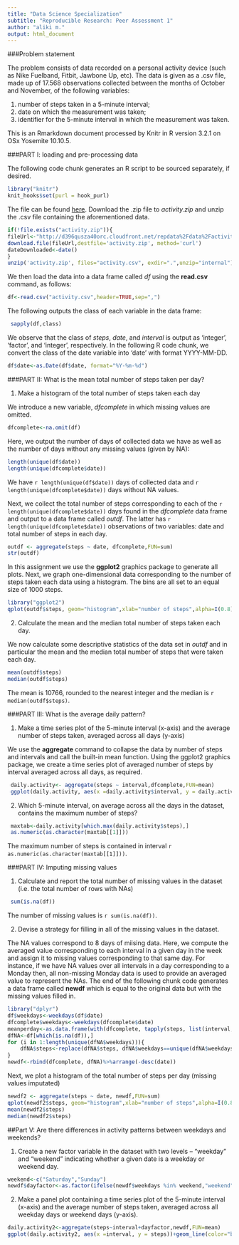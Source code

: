 ```yaml
---
title: "Data Science Specialization"
subtitle: "Reproducible Research: Peer Assessment 1"
author: "aliki m."
output: html_document
---
```


###Problem statement

The problem consists of data recorded on a personal activity device (such as Nike Fuelband, Fitbit, Jawbone Up, etc). The data is given as a .csv file, made up of 17.568 observations collected between the months of October and November, of the following variables:

1. number of steps taken in a 5-minute interval;
2. date on which the measurement was taken;
3. identifier for the 5-minute interval in which the measurement was taken.

This is an Rmarkdown document processed by Knitr in R version 3.2.1 on OSx Yosemite 10.10.5.

###PART I: loading and pre-processing data

The following code chunk generates an R script to be sourced separately, if desired.
```r
library("knitr")
knit_hooks$set(purl = hook_purl)
```

The file can be found [here](https://d396qusza40orc.cloudfront.net/repdata%2Fdata%2Factivity.zip). Download the .zip file to *activity.zip* and unzip the .csv file containing the aforementioned data.

```r
if(!file.exists("activity.zip")){
fileUrl<-"http://d396qusza40orc.cloudfront.net/repdata%2Fdata%2Factivity.zip"
download.file(fileUrl,destfile='activity.zip', method='curl')
dateDownloaded<-date()
}
unzip('activity.zip', files="activity.csv", exdir=".",unzip="internal")
```

We then load the data into a data frame called *df* using the **read.csv** command, as follows:

```r
df<-read.csv("activity.csv",header=TRUE,sep=",")
```

The following outputs the class of each variable in the data frame:

```r
 sapply(df,class)
```

We observe that the class of *steps*, *date*, and *interval* is output as 'integer', 'factor', and 'integer', respectively. In the following R code chunk, we convert the class of the date variable into 'date' with format YYYY-MM-DD.

```r
df$date<-as.Date(df$date, format="%Y-%m-%d")
```

###PART II: What is the mean total number of steps taken per day?

1. Make a histogram of the total number of steps taken each day

We introduce a new variable, *dfcomplete* in which missing values are omitted.

```r
dfcomplete<-na.omit(df)
```
Here, we output the number of days of collected data we have as well as the number of days without any missing values (given by NA):
```r
length(unique(df$date))
length(unique(dfcomplete$date))
```
We have `r length(unique(df$date))` days of collected data and `r length(unique(dfcomplete$date))` days without NA values.

Next, we collect the total number of steps corresponding to each of the `r length(unique(dfcomplete$date))` days found in the *dfcomplete* data frame and output to a data frame called *outdf*. The latter has `r length(unique(dfcomplete$date))` observations of two variables: date and total number of steps in each day.

```r
outdf <- aggregate(steps ~ date, dfcomplete,FUN=sum)
str(outdf)
```

In this assignment we use the **ggplot2** graphics package to generate all plots. Next, we graph one-dimensional data corresponding to the number of steps taken each data using a histogram. The bins are all set to an equal size of 1000 steps. 

```r
library("ggplot2")
qplot(outdf$steps, geom="histogram",xlab="number of steps",alpha=I(0.8),col=I("blue"),fill=I("orange"),binwidth=1000,main="Histogram of the total number of steps per day")
```

2. Calculate the mean and the median total number of steps taken each day.

We now calculate some descriptive statistics of the data set in *outdf* and in particular the mean and the median total number of steps that were taken each day.
```r
mean(outdf$steps)
median(outdf$steps)
```
The mean is 10766, rounded to the nearest integer and the median is `r median(outdf$steps)`.

###PART III: What is the average daily pattern?

1. Make a time series plot of the 5-minute interval (x-axis) and the average number of steps taken, averaged across all days (y-axis)

We use the **aggregate** command to collapse the data by number of steps and intervals and call the built-in mean function. Using the ggplot2 graphics package, we create a time series plot of averaged number of steps by interval averaged across all days, as required. 

```r
 daily.activity<- aggregate(steps ~ interval,dfcomplete,FUN=mean)
 ggplot(daily.activity, aes(x =daily.activity$interval, y = daily.activity$steps))+geom_line(color="blue")+xlab("5-minute interval")+ylab("average number of steps taken")+ggtitle("Averaged number of steps by interval")
```

2. Which 5-minute interval, on average across all the days in the dataset, contains the maximum number of steps?

```r
 maxtab<-daily.activity[which.max(daily.activity$steps),]
 as.numeric(as.character(maxtab[[1]]))
```
 
The maximum number of steps is contained in interval `r as.numeric(as.character(maxtab[[1]]))`. 

###PART IV: Imputing missing values
 
 1. Calculate and report the total number of missing values in the dataset (i.e. the total number of rows with NAs)
 
```r
 sum(is.na(df))
```
 The number of missing values is `r sum(is.na(df))`.
 
 2. Devise a strategy for filling in all of the missing values in the dataset.
 
The NA values correspond to 8 days of miising data. Here, we compute the averaged value corresponding to each interval in a given day in the week and assign it to missing values corresponding to that same day. For instance, if we have NA values over all intervals in a day corresponding to a Monday then, all non-missing Monday data is used to provide an averaged value to represent the NAs. The end of the following chunk code generates a data frame called **newdf** which is equal to the original data but with the missing values filled in.

```r
library("dplyr")
df$weekdays<-weekdays(df$date) 
dfcomplete$weekdays<-weekdays(dfcomplete$date) 
meanperday<-as.data.frame(with(dfcomplete, tapply(steps, list(interval, weekdays), mean)))
dfNA<-df[which(is.na(df)),]
for (i in 1:length(unique(dfNA$weekdays))){
    dfNA$steps<-replace(dfNA$steps, dfNA$weekdays==unique(dfNA$weekdays)[i],meanperday[unique(dfNA$weekdays)][[i]])
}
newdf<-rbind(dfcomplete, dfNA)%>%arrange(-desc(date))
```

Next, we plot a histogram of the total number of steps per day (missing values imputated)
```r
newdf2 <- aggregate(steps ~ date, newdf,FUN=sum)
qplot(newdf2$steps, geom="histogram",xlab="number of steps",alpha=I(0.8),col=I("blue"),fill=I("orange"),binwidth=1000,main="Histogram of the total number of steps per day (missing values imputated)")
mean(newdf2$steps)
median(newdf2$steps)
``` 

##Part V: Are there differences in activity patterns between weekdays and weekends?

1. Create a new factor variable in the dataset with two levels -- "weekday" and "weekend" indicating whether a given date is a weekday or weekend day.

```r
weekend<-c("Saturday","Sunday")
newdf$dayfactor<-as.factor(ifelse(newdf$weekdays %in% weekend,"weekend","weekday"))
```

2. Make a panel plot containing a time series plot of the 5-minute interval (x-axis) and the average number of steps taken, averaged across all weekday days or weekend days (y-axis).

```r
daily.activity2<-aggregate(steps~interval+dayfactor,newdf,FUN=mean)
ggplot(daily.activity2, aes(x =interval, y = steps))+geom_line(color="blue")+xlab("5-minute interval")+ylab("average number of steps taken")+ggtitle("Averaged number of steps by interval")+facet_grid(dayfactor~.)
```